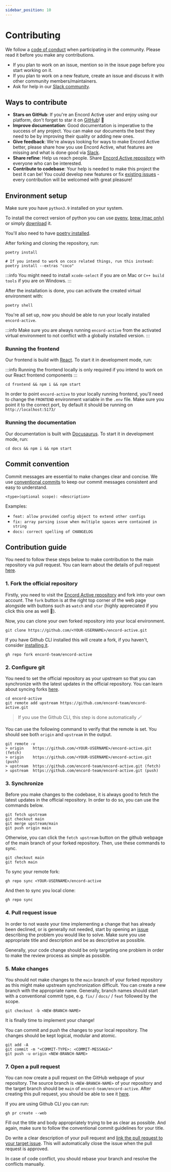 ```yaml
---
sidebar_position: 10
---
```



# Contributing

We follow a [code of conduct][code_of_conduct] when participating in the community. Please read it before you make any contributions.

- If you plan to work on an issue, mention so in the issue page before you start working on it.
- If you plan to work on a new feature, create an issue and discuss it with other community members/maintainers.
- Ask for help in our [Slack community][join-slack].

## Ways to contribute

- **Stars on GitHub**: If you're an Encord Active user and enjoy using our platform, don't forget to star it on [GitHub][repo]! 🌟
- **Improve documentation**: Good documentation is imperative to the success of any project. You can make our documents the best they need to be by improving their quality or adding new ones.
- **Give feedback**: We're always looking for ways to make Encord Active better, please share how you use Encord Active, what features are missing and what is done good via [Slack](http://discord.gg/refine).
- **Share refine**: Help us reach people. Share [Encord Active repository][repo] with everyone who can be interested.
- **Contribute to codebase**: Your help is needed to make this project the best it can be! You could develop new features or fix [existing issues][repo-issues] - every contribution will be welcomed with great pleasure!

## Environment setup

Make sure you have `python3.9` installed on your system.

To install the correct version of python you can use [pyenv](https://github.com/pyenv/pyenv), [brew (mac only)](https://formulae.brew.sh/formula/python@3.9) or simply [download](https://www.python.org/downloads) it.

You'll also need to have [poetry installed](https://python-poetry.org/docs/#installation).

After forking and cloning the repository, run:

```shell
poetry install

# If you intend to work on coco related things, run this instead:
poetry install --extras "coco"
```

:::info
You might need to install `xcode-select` if you are on Mac or `C++ build tools` if you are on Windows.
:::

After the installation is done, you can activate the created virtual environment with:

```shell
poetry shell
```

You're all set up, now you should be able to run your locally installed `encord-active`.

:::info
Make sure you are always running `encord-active` from the activated virtual environment to not conflict with a globally installed version.
:::

### Running the frontend

Our frontend is build with [React](https://reactjs.org/). To start it in development mode, run:

:::info
Running the frontend locally is only required if you intend to work on our React frontend components
:::

```shell
cd frontend && npm i && npm start
```

In order to point `encord-active` to your locally running frontend, you'll need to change the `FRONTEND` environment variable in the `.env` file. Make sure you point it to the correct port, by default it should be running on `http://localhost:5173/`

### Running the documentation

Our documentation is built with [Docusaurus][docusaurus]. To start it in development mode, run:

```shell
cd docs && npm i && npm start
```

## Commit convention

Commit messages are essential to make changes clear and concise. We use [conventional commits](https://www.conventionalcommits.org/en/v1.0.0/) to keep our commit messages consistent and easy to understand.

```
<type>(optional scope): <description>
```

Examples:

- `feat: allow provided config object to extend other configs`
- `fix: array parsing issue when multiple spaces were contained in string`
- `docs: correct spelling of CHANGELOG`

## Contribution guide

You need to follow these steps below to make contribution to the main repository via pull request. You can learn about the details of pull request [here](https://docs.github.com/en/pull-requests/collaborating-with-pull-requests/proposing-changes-to-your-work-with-pull-requests/about-pull-requests).

### 1. Fork the official repository

<Tabs>
  <TabItem value="git" label="Git" default>

Firstly, you need to visit the [Encord Active repository][repo] and fork into your own account. The `fork` button is at the right top corner of the web page alongside with buttons such as `watch` and `star` (highly appreciated if you click this one as well 🌟).

Now, you can clone your own forked repository into your local environment.

```shell
git clone https://github.com/<YOUR-USERNAME>/encord-active.git
```

  </TabItem>
  <TabItem value="github-cli" label="Github CLI">

If you have Github CLI installed this will create a fork, if you haven't, consider [installing it](https://github.com/cli/cli#installation).

```shell
gh repo fork encord-team/encord-active
```

  </TabItem>
</Tabs>

### 2. Configure git

You need to set the official repository as your upstream so that you can synchronize with the latest updates in the official repository. You can learn about syncing forks [here](https://docs.github.com/en/pull-requests/collaborating-with-pull-requests/working-with-forks/configuring-a-remote-for-a-fork).

<Tabs>
  <TabItem value="git" label="Git" default>

```shell
cd encord-active
git remote add upstream https://github.com/encord-team/encord-active.git
```

  </TabItem>
  <TabItem value="github-cli" label="Github CLI">

> If you use the Github CLI, this step is done automatically 🪄

  </TabItem>
</Tabs>

You can use the following command to verify that the remote is set. You should see both `origin` and `upstream` in the output.

```shell
git remote -v
> origin    https://github.com/<YOUR-USERNAME>/encord-active.git (fetch)
> origin    https://github.com/<YOUR-USERNAME>/encord-active.git (push)
> upstream  https://github.com/encord-team/encord-active.git (fetch)
> upstream  https://github.com/encord-team/encord-active.git (push)
```

### 3. Synchronize

Before you make changes to the codebase, it is always good to fetch the latest updates in the official repository. In order to do so, you can use the commands below.

<Tabs>
  <TabItem value="git" label="Git" default>

```shell
git fetch upstream
git checkout main
git merge upstream/main
git push origin main
```

Otherwise, you can click the `fetch upstream` button on the github webpage of the main branch of your forked repository. Then, use these commands to sync.

```shell
git checkout main
git fetch main
```

  </TabItem>
  <TabItem value="github-cli" label="Github CLI">

To sync your remote fork:

```shell
gh repo sync <YOUR-USERNAME>/encord-active
```

And then to sync you local clone:

```shell
gh repo sync
```

  </TabItem>
</Tabs>

### 4. Pull request issue

In order to not waste your time implementing a change that has already been declined, or is generally not needed, start by opening an [issue][repo-issues] describing the problem you would like to solve. Make sure you use appropriate title and description and be as descriptive as possible.

Generally, your code change should be only targeting one problem in order to make the review process as simple as possible.

### 5. Make changes

You should not make changes to the `main` branch of your forked repository as this might make upstream synchronization difficult. You can create a new branch with the appropriate name. Generally, branch names should start with a conventional commit type, e.g. `fix/` / `docs/` / `feat` followed by the scope.

```shell
git checkout -b <NEW-BRANCH-NAME>
```

It is finally time to implement your change!

You can commit and push the changes to your local repository. The changes should be kept logical, modular and atomic.

```shell
git add -A
git commit -m "<COMMIT-TYPE>: <COMMIT-MESSAGE>"
git push -u origin <NEW-BRANCH-NAME>
```

### 7. Open a pull request

You can now create a pull request on the GitHub webpage of your repository. The source branch is `<NEW-BRANCH-NAME>` of your repository and the target branch should be `main` of `encord-team/encord-active`. After creating this pull request, you should be able to see it [here](https://github.com/encord-team/encord-active/pulls).

If you are using Github CLI you can run:

```shell
gh pr create --web
```

Fill out the title and body appropriately trying to be as clear as possible. And again, make sure to follow the conventional commit guidelines for your title.

Do write a clear description of your pull request and [link the pull request to your target issue](https://docs.github.com/en/issues/tracking-your-work-with-issues/linking-a-pull-request-to-an-issue). This will automatically close the issue when the pull request is approved.

In case of code conflict, you should rebase your branch and resolve the conflicts manually.

[docusaurus]: https://docusaurus.io/
[issues]: https://github.com/encord-team/encord-active/issues
[code_of_conduct]: https://github.com/encord-team/encord-active/blob/main/CODE_OF_CONDUCT.md
[join-slack]: https://join.slack.com/t/encordactive/shared_invite/zt-1hc2vqur9-Fzj1EEAHoqu91sZ0CX0A7Q
[repo]: https://github.com/encord-team/encord-active
[repo-issues]: https://github.com/encord-team/encord-active/issues
